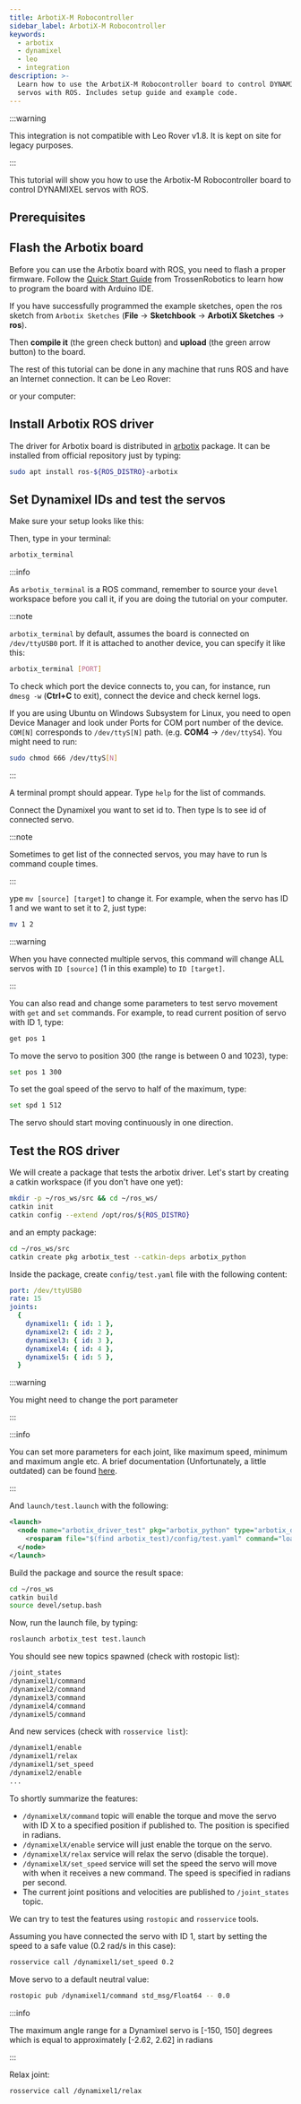 ```yaml
---
title: ArbotiX-M Robocontroller
sidebar_label: ArbotiX-M Robocontroller
keywords:
  - arbotix
  - dynamixel
  - leo
  - integration
description: >-
  Learn how to use the ArbotiX-M Robocontroller board to control DYNAMIXEL
  servos with ROS. Includes setup guide and example code.
---
```


:::warning

This integration is not compatible with Leo Rover v1.8. It is kept on site for
legacy purposes.

:::

This tutorial will show you how to use the Arbotix-M Robocontroller board to
control DYNAMIXEL servos with ROS.

## Prerequisites

<LinkButton docId="leo-rover/guides/ssh" />
<LinkButton docId="leo-rover/guides/connect-to-network" />

<ImageZoom
  src="/img/robots/leo/integrations/arbotix/arbotix-schematic.webp"
  width="1353"
  height="518"
/>

## Flash the Arbotix board

Before you can use the Arbotix board with ROS, you need to flash a proper
firmware. Follow the
[Quick Start Guide](https://web.archive.org/web/20210506193606/https://learn.trossenrobotics.com/arbotix/7-arbotix-quick-start-guide)
from TrossenRobotics to learn how to program the board with Arduino IDE.

If you have successfully programmed the example sketches, open the ros sketch
from `Arbotix Sketches` (**File** -> **Sketchbook** -> **ArbotiX Sketches** ->
**ros**).

<ImageZoom
  src="/img/robots/leo/integrations/arbotix/flash-arbotix.webp"
  width="1362"
  height="729"
/>

Then **compile it** (the green check button) and **upload** (the green arrow
button) to the board.

<ImageZoom
  src="/img/robots/leo/integrations/arbotix/compile-upload.webp"
  width="1362"
  height="729"
/>

The rest of this tutorial can be done in any machine that runs ROS and have an
Internet connection. It can be Leo Rover:

<LinkButton docId="leo-rover/guides/ssh" />
<LinkButton docId="leo-rover/guides/connect-to-network" />

or your computer:

<LinkButton docId="leo-rover/advanced-guides/install-ros-on-your-computer" />

## Install Arbotix ROS driver

The driver for Arbotix board is distributed in
[arbotix](http://wiki.ros.org/arbotix) package. It can be installed from
official repository just by typing:

```bash
sudo apt install ros-${ROS_DISTRO}-arbotix
```

## Set Dynamixel IDs and test the servos

Make sure your setup looks like this:

<ImageZoom
  src="/img/robots/leo/integrations/arbotix/arbotix-setup.webp"
  width="1760"
  height="1829"
/>

Then, type in your terminal:

```bash
arbotix_terminal
```

:::info

As `arbotix_terminal` is a ROS command, remember to source your `devel`
workspace before you call it, if you are doing the tutorial on your computer.

:::note

`arbotix_terminal` by default, assumes the board is connected on `/dev/ttyUSB0`
port. If it is attached to another device, you can specify it like this:

```bash
arbotix_terminal [PORT]
```

To check which port the device connects to, you can, for instance, run
`dmesg -w` (**Ctrl+C** to exit), connect the device and check kernel logs.

If you are using Ubuntu on Windows Subsystem for Linux, you need to open Device
Manager and look under Ports for COM port number of the device. `COM[N]`
corresponds to `/dev/ttyS[N]` path. (e.g. **COM4** -> `/dev/ttyS4`). You might
need to run:

```bash
sudo chmod 666 /dev/ttyS[N]
```

:::

A terminal prompt should appear. Type `help` for the list of commands.

<ImageZoom
  src="/img/robots/leo/integrations/arbotix/arbotix-terminal.webp"
  width="825"
  height="283"
/>

Connect the Dynamixel you want to set id to. Then type ls to see id of connected
servo.

:::note

Sometimes to get list of the connected servos, you may have to run ls command
couple times.

:::

ype `mv [source] [target]` to change it. For example, when the servo has ID 1
and we want to set it to 2, just type:

```bash
mv 1 2
```

:::warning

When you have connected multiple servos, this command will change ALL servos
with `ID [source]` (1 in this example) to `ID [target]`.

:::

You can also read and change some parameters to test servo movement with `get`
and `set` commands. For example, to read current position of servo with ID 1,
type:

```bash
get pos 1
```

To move the servo to position 300 (the range is between 0 and 1023), type:

```bash
set pos 1 300
```

To set the goal speed of the servo to half of the maximum, type:

```bash
set spd 1 512
```

The servo should start moving continuously in one direction.

## Test the ROS driver

We will create a package that tests the arbotix driver. Let's start by creating
a catkin workspace (if you don't have one yet):

```bash
mkdir -p ~/ros_ws/src && cd ~/ros_ws/
catkin init
catkin config --extend /opt/ros/${ROS_DISTRO}
```

and an empty package:

```bash
cd ~/ros_ws/src
catkin create pkg arbotix_test --catkin-deps arbotix_python
```

Inside the package, create `config/test.yaml` file with the following content:

```yaml
port: /dev/ttyUSB0
rate: 15
joints:
  {
    dynamixel1: { id: 1 },
    dynamixel2: { id: 2 },
    dynamixel3: { id: 3 },
    dynamixel4: { id: 4 },
    dynamixel5: { id: 5 },
  }
```

:::warning

You might need to change the port parameter

:::

:::info

You can set more parameters for each joint, like maximum speed, minimum and
maximum angle etc. A brief documentation (Unfortunately, a little outdated) can
be found [here](http://wiki.ros.org/arbotix_python#Parameters).

:::

And `launch/test.launch` with the following:

```xml
<launch>
  <node name="arbotix_driver_test" pkg="arbotix_python" type="arbotix_driver" output="screen">
    <rosparam file="$(find arbotix_test)/config/test.yaml" command="load" />
  </node>
</launch>
```

Build the package and source the result space:

```bash
cd ~/ros_ws
catkin build
source devel/setup.bash
```

Now, run the launch file, by typing:

```bash
roslaunch arbotix_test test.launch
```

You should see new topics spawned (check with rostopic list):

```bash
/joint_states
/dynamixel1/command
/dynamixel2/command
/dynamixel3/command
/dynamixel4/command
/dynamixel5/command
```

And new services (check with `rosservice list`):

```bash
/dynamixel1/enable
/dynamixel1/relax
/dynamixel1/set_speed
/dynamixel2/enable
...
```

To shortly summarize the features:

- `/dynamixelX/command` topic will enable the torque and move the servo with ID
  X to a specified position if published to. The position is specified in
  radians.
- `/dynamixelX/enable` service will just enable the torque on the servo.
- `/dynamixelX/relax` service will relax the servo (disable the torque).
- `/dynamixelX/set_speed` service will set the speed the servo will move with
  when it receives a new command. The speed is specified in radians per second.
- The current joint positions and velocities are published to `/joint_states`
  topic.

We can try to test the features using `rostopic` and `rosservice` tools.

Assuming you have connected the servo with ID 1, start by setting the speed to a
safe value (0.2 rad/s in this case):

```bash
rosservice call /dynamixel1/set_speed 0.2
```

Move servo to a default neutral value:

```bash
rostopic pub /dynamixel1/command std_msg/Float64 -- 0.0
```

:::info

The maximum angle range for a Dynamixel servo is [-150, 150] degrees which is equal
to approximately [-2.62, 2.62] in radians

:::

Relax joint:

```bash
rosservice call /dynamixel1/relax
```
